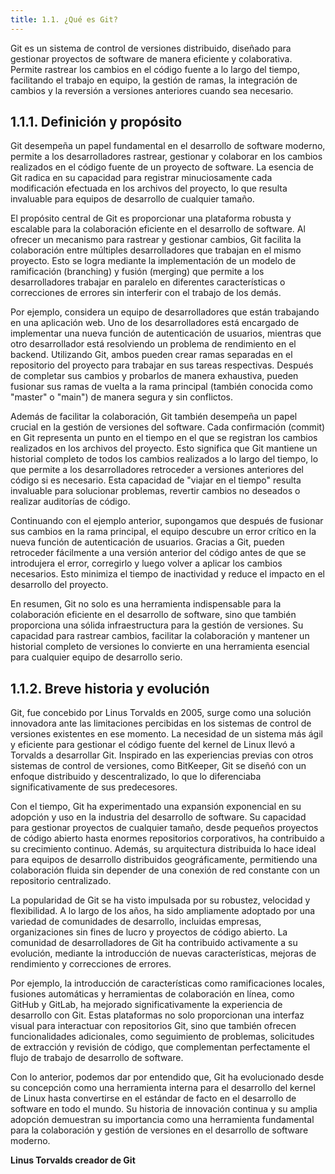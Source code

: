 ```yaml
---
title: 1.1. ¿Qué es Git?
---
```



Git es un sistema de control de versiones distribuido, diseñado para gestionar proyectos de software de manera eficiente y colaborativa. Permite rastrear los cambios en el código fuente a lo largo del tiempo, facilitando el trabajo en equipo, la gestión de ramas, la integración de cambios y la reversión a versiones anteriores cuando sea necesario.

## 1.1.1. Definición y propósito

Git desempeña un papel fundamental en el desarrollo de software moderno, permite a los desarrolladores rastrear, gestionar y colaborar en los cambios realizados en el código fuente de un proyecto de software. La esencia de Git radica en su capacidad para registrar minuciosamente cada modificación efectuada en los archivos del proyecto, lo que resulta invaluable para equipos de desarrollo de cualquier tamaño.

El propósito central de Git es proporcionar una plataforma robusta y escalable para la colaboración eficiente en el desarrollo de software. Al ofrecer un mecanismo para rastrear y gestionar cambios, Git facilita la colaboración entre múltiples desarrolladores que trabajan en el mismo proyecto. Esto se logra mediante la implementación de un modelo de ramificación (branching) y fusión (merging) que permite a los desarrolladores trabajar en paralelo en diferentes características o correcciones de errores sin interferir con el trabajo de los demás.

Por ejemplo, considera un equipo de desarrolladores que están trabajando en una aplicación web. Uno de los desarrolladores está encargado de implementar una nueva función de autenticación de usuarios, mientras que otro desarrollador está resolviendo un problema de rendimiento en el backend. Utilizando Git, ambos pueden crear ramas separadas en el repositorio del proyecto para trabajar en sus tareas respectivas. Después de completar sus cambios y probarlos de manera exhaustiva, pueden fusionar sus ramas de vuelta a la rama principal (también conocida como "master" o "main") de manera segura y sin conflictos.

Además de facilitar la colaboración, Git también desempeña un papel crucial en la gestión de versiones del software. Cada confirmación (commit) en Git representa un punto en el tiempo en el que se registran los cambios realizados en los archivos del proyecto. Esto significa que Git mantiene un historial completo de todos los cambios realizados a lo largo del tiempo, lo que permite a los desarrolladores retroceder a versiones anteriores del código si es necesario. Esta capacidad de "viajar en el tiempo" resulta invaluable para solucionar problemas, revertir cambios no deseados o realizar auditorías de código.

Continuando con el ejemplo anterior, supongamos que después de fusionar sus cambios en la rama principal, el equipo descubre un error crítico en la nueva función de autenticación de usuarios. Gracias a Git, pueden retroceder fácilmente a una versión anterior del código antes de que se introdujera el error, corregirlo y luego volver a aplicar los cambios necesarios. Esto minimiza el tiempo de inactividad y reduce el impacto en el desarrollo del proyecto.

En resumen, Git no solo es una herramienta indispensable para la colaboración eficiente en el desarrollo de software, sino que también proporciona una sólida infraestructura para la gestión de versiones. Su capacidad para rastrear cambios, facilitar la colaboración y mantener un historial completo de versiones lo convierte en una herramienta esencial para cualquier equipo de desarrollo serio.

## 1.1.2. Breve historia y evolución

Git, fue concebido por Linus Torvalds en 2005, surge como una solución innovadora ante las limitaciones percibidas en los sistemas de control de versiones existentes en ese momento. La necesidad de un sistema más ágil y eficiente para gestionar el código fuente del kernel de Linux llevó a Torvalds a desarrollar Git. Inspirado en las experiencias previas con otros sistemas de control de versiones, como BitKeeper, Git se diseñó con un enfoque distribuido y descentralizado, lo que lo diferenciaba significativamente de sus predecesores.

Con el tiempo, Git ha experimentado una expansión exponencial en su adopción y uso en la industria del desarrollo de software. Su capacidad para gestionar proyectos de cualquier tamaño, desde pequeños proyectos de código abierto hasta enormes repositorios corporativos, ha contribuido a su crecimiento continuo. Además, su arquitectura distribuida lo hace ideal para equipos de desarrollo distribuidos geográficamente, permitiendo una colaboración fluida sin depender de una conexión de red constante con un repositorio centralizado.

La popularidad de Git se ha visto impulsada por su robustez, velocidad y flexibilidad. A lo largo de los años, ha sido ampliamente adoptado por una variedad de comunidades de desarrollo, incluidas empresas, organizaciones sin fines de lucro y proyectos de código abierto. La comunidad de desarrolladores de Git ha contribuido activamente a su evolución, mediante la introducción de nuevas características, mejoras de rendimiento y correcciones de errores.

Por ejemplo, la introducción de características como ramificaciones locales, fusiones automáticas y herramientas de colaboración en línea, como GitHub y GitLab, ha mejorado significativamente la experiencia de desarrollo con Git. Estas plataformas no solo proporcionan una interfaz visual para interactuar con repositorios Git, sino que también ofrecen funcionalidades adicionales, como seguimiento de problemas, solicitudes de extracción y revisión de código, que complementan perfectamente el flujo de trabajo de desarrollo de software.

Con lo anterior, podemos dar por entendido que, Git ha evolucionado desde su concepción como una herramienta interna para el desarrollo del kernel de Linux hasta convertirse en el estándar de facto en el desarrollo de software en todo el mundo. Su historia de innovación continua y su amplia adopción demuestran su importancia como una herramienta fundamental para la colaboración y gestión de versiones en el desarrollo de software moderno.

<ImageZoom
  src="/images/git_curso/modulo-1/linus-torvalds.jpg"
  alt="Ejemplo de zoom"
  width={800}
  height={500}
/>  

**Linus Torvalds creador de Git**

<DocsRating />
